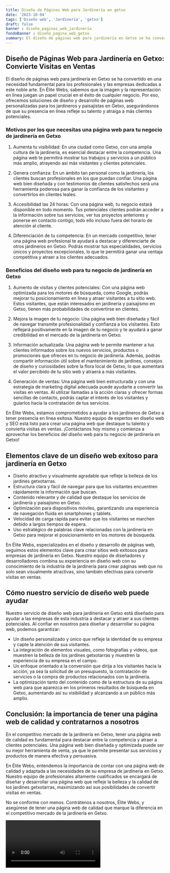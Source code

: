 ```yaml
---
title: Diseño de Páginas Web para Jardinería en getxo
date: '2023-10-04'
tags: ['Diseño web', 'Jardinería', 'getxo']
draft: false
banner : diseño_paginas_web_jardinería
fondoBanner : diseño_pagina_web_getxo
summary: El diseño de páginas web para jardinería en Getxo se ha convertido en una necesidad fundamental para los profesionales y las empresas dedicadas a este noble arte. En Élite Webs, sabemos que la imagen y la representación en línea juegan un papel crucial en el éxito de cualquier negocio. Por eso, ofrecemos soluciones de diseño y desarrollo de páginas web personalizadas para los jardineros y paisajistas en Getxo, asegurándonos de que su presencia en línea refleje su talento y atraiga a más clientes potenciales.
---
```


## Diseño de Páginas Web para Jardinería en Getxo: Convierte Visitas en Ventas

El diseño de páginas web para jardinería en Getxo se ha convertido en una necesidad fundamental para los profesionales y las empresas dedicadas a este noble arte. En Élite Webs, sabemos que la imagen y la representación en línea juegan un papel crucial en el éxito de cualquier negocio. Por eso, ofrecemos soluciones de diseño y desarrollo de páginas web personalizadas para los jardineros y paisajistas en Getxo, asegurándonos de que su presencia en línea refleje su talento y atraiga a más clientes potenciales.

### Motivos por los que necesitas una página web para tu negocio de jardinería en Getxo

1. Aumenta tu visibilidad: En una ciudad como Getxo, con una amplia cultura de la jardinería, es esencial destacar entre la competencia. Una página web te permitirá mostrar tus trabajos y servicios a un público más amplio, atrayendo así más visitantes y clientes potenciales.

2. Genera confianza: En un ámbito tan personal como la jardinería, los clientes buscan profesionales en los que puedan confiar. Una página web bien diseñada y con testimonios de clientes satisfechos será una herramienta poderosa para ganar la confianza de los visitantes y convertirlos en clientes leales.

3. Accesibilidad las 24 horas: Con una página web, tu negocio estará disponible en todo momento. Tus potenciales clientes podrán acceder a la información sobre tus servicios, ver tus proyectos anteriores y ponerse en contacto contigo, todo ello incluso fuera del horario de atención al cliente. 

4. Diferenciación de tu competencia: En un mercado competitivo, tener una página web profesional te ayudará a destacar y diferenciarte de otros jardineros en Getxo. Podrás mostrar tus especialidades, servicios únicos y proyectos excepcionales, lo que te permitirá ganar una ventaja competitiva y atraer a los clientes adecuados.

### Beneficios del diseño web para tu negocio de jardinería en Getxo

1. Aumento de visitas y clientes potenciales: Con una página web optimizada para los motores de búsqueda, como Google, podrás mejorar tu posicionamiento en línea y atraer visitantes a tu sitio web. Estos visitantes, que están interesados ​​en jardinería y paisajismo en Getxo, tienen más probabilidades de convertirse en clientes.

2. Mejora la imagen de tu negocio: Una página web bien diseñada y fácil de navegar transmite profesionalidad y confianza a los visitantes. Esto reflejará positivamente en la imagen de tu negocio y te ayudará a ganar credibilidad en el mercado de la jardinería en Getxo.

3. Información actualizada: Una página web te permite mantener a tus clientes informados sobre los nuevos servicios, productos o promociones que ofreces en tu negocio de jardinería. Además, podrás compartir información útil sobre el mantenimiento de jardines, consejos de diseño y curiosidades sobre la flora local de Getxo, lo que aumentará el valor percibido de tu sitio web y atraerá a más visitantes.

4. Generación de ventas: Una página web bien estructurada y con una estrategia de marketing digital adecuada puede ayudarte a convertir las visitas en ventas. Al utilizar llamadas a la acción claras y ofrecer formas sencillas de contacto, podrás captar el interés de los visitantes y guiarlos hacia la contratación de tus servicios.

En Élite Webs, estamos comprometidos a ayudar a los jardineros de Getxo a tener presencia en línea exitosa. Nuestro equipo de expertos en diseño web y SEO está listo para crear una página web que destaque tu talento y convierta visitas en ventas. ¡Contáctanos hoy mismo y comienza a aprovechar los beneficios del diseño web para tu negocio de jardinería en Getxo!

<GifSeo />

<Cta />

## Elementos clave de un diseño web exitoso para jardinería en Getxo

- Diseño atractivo y visualmente agradable que refleje la belleza de los jardines getxotarras.
- Estructura clara y fácil de navegar para que los visitantes encuentren rápidamente la información que buscan.
- Contenido relevante y de calidad que destaque los servicios de jardinería y paisajismo en Getxo.
- Optimización para dispositivos móviles, garantizando una experiencia de navegación fluida en smartphones y tablets.
- Velocidad de carga rápida para evitar que los visitantes se marchen debido a largos tiempos de espera.
- Uso estratégico de palabras clave relacionadas con la jardinería en Getxo para mejorar el posicionamiento en los motores de búsqueda.

En Élite Webs, especializados en el diseño y desarrollo de páginas web, seguimos estos elementos clave para crear sitios web exitosos para empresas de jardinería en Getxo. Nuestro equipo de diseñadores y desarrolladores combina su experiencia en diseño web con su conocimiento de la industria de la jardinería para crear páginas web que no solo sean visualmente atractivas, sino también efectivas para convertir visitas en ventas.

## Cómo nuestro servicio de diseño web puede ayudar

Nuestro servicio de diseño web para jardinería en Getxo está diseñado para ayudar a las empresas de esta industria a destacar y atraer a sus clientes potenciales. Al confiar en nosotros para diseñar y desarrollar su página web, podemos garantizar:

- Un diseño personalizado y único que refleje la identidad de su empresa y capte la atención de sus visitantes.
- La integración de elementos visuales, como fotografías y videos, que muestren la belleza de los jardines getxotarras y muestren la experiencia de su empresa en el campo.
- Un enfoque orientado a la conversión que dirija a los visitantes hacia la acción, ya sea la solicitud de un presupuesto, la contratación de servicios o la compra de productos relacionados con la jardinería.
- La optimización tanto del contenido como de la estructura de su página web para que aparezca en los primeros resultados de búsqueda en Getxo, aumentando así su visibilidad y alcanzando a un público más amplio.

## Conclusión: la importancia de tener una página web de calidad y contratarnos a nosotros

En el competitivo mercado de la jardinería en Getxo, tener una página web de calidad es fundamental para destacar entre la competencia y atraer a clientes potenciales. Una página web bien diseñada y optimizada puede ser su mejor herramienta de venta, ya que le permite presentar sus servicios y productos de manera efectiva y persuasiva.

En Élite Webs, entendemos la importancia de contar con una página web de calidad y adaptada a las necesidades de su empresa de jardinería en Getxo. Nuestro equipo de profesionales altamente cualificados se encargará de diseñar y desarrollar una página web que refleje la belleza y la calidad de los jardines getxotarras, maximizando así sus posibilidades de convertir visitas en ventas.

No se conforme con menos. Contrátenos a nosotros, Élite Webs, y asegúrese de tener una página web de calidad que marque la diferencia en el competitivo mercado de la jardinería en Getxo.

<Video />

<CtaBot job='Jardinería' city='getxo'/>

<Gmaps query='getxo+españa+maps' />